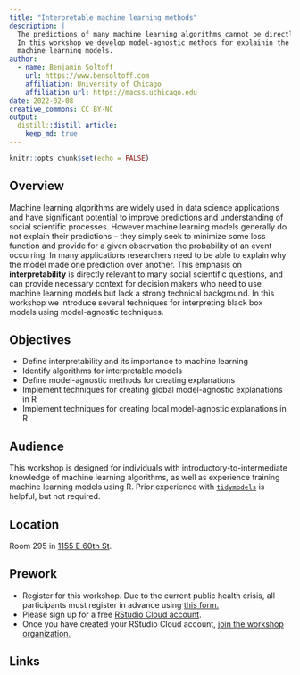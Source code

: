 ```yaml
---
title: "Interpretable machine learning methods"
description: |
  The predictions of many machine learning algorithms cannot be directly explained.
  In this workshop we develop model-agnostic methods for explainin the predictions of
  machine learning models.
author:
  - name: Benjamin Soltoff
    url: https://www.bensoltoff.com
    affiliation: University of Chicago
    affiliation_url: https://macss.uchicago.edu
date: 2022-02-08
creative_commons: CC BY-NC
output:
  distill::distill_article:
    keep_md: true
---
```


```r
knitr::opts_chunk$set(echo = FALSE)
```

## Overview

Machine learning algorithms are widely used in data science applications and have significant potential to improve predictions and understanding of social scientific processes. However machine learning models generally do not explain their predictions -- they simply seek to minimize some loss function and provide for a given observation the probability of an event occurring. In many applications researchers need to be able to explain why the model made one prediction over another. This emphasis on **interpretability** is directly relevant to many social scientific questions, and can provide necessary context for decision makers who need to use machine learning models but lack a strong technical background. In this workshop we introduce several techniques for interpreting black box models using model-agnostic techniques.

## Objectives

- Define interpretability and its importance to machine learning
- Identify algorithms for interpretable models
- Define model-agnostic methods for creating explanations
- Implement techniques for creating global model-agnostic explanations in R
- Implement techniques for creating local model-agnostic explanations in R

## Audience

This workshop is designed for individuals with introductory-to-intermediate knowledge of machine learning algorithms, as well as experience training machine learning models using R. Prior experience with [`tidymodels`](https://www.tidymodels.org/) is helpful, but not required.

## Location

Room 295 in [1155 E 60th St](https://forms.gle/d2gqvDRH2ZijAod67).

## Prework

- Register for this workshop. Due to the current public health crisis, all participants must register in advance using [this form.](https://forms.gle/jQnqENtXMYLEP4E29)
- Please sign up for a free [RStudio Cloud account](https://rstudio.cloud).
- Once you have created your RStudio Cloud account, [join the workshop organization.](https://rstudio.cloud/spaces/177434/join?access_code=cGV7c0V8%2Bpr0kFC5NkOX%2FgxNNhIm3PchWX1CjdBf)

## Links

